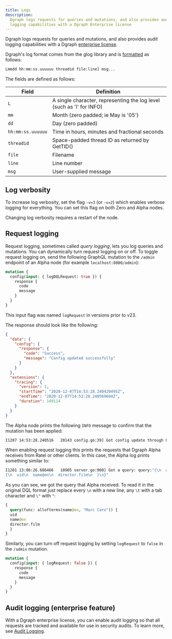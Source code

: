 ```yaml
---
title: Logs
description:
  Dgraph logs requests for queries and mutations, and also provides audit
  logging capabilities with a Dgraph Enterprise license
---
```


Dgraph logs requests for queries and mutations, and also provides audit logging
capabilities with a Dgraph [enterprise license](/enterprise-features/license).

Dgraph's log format comes from the glog library and is
[formatted](https://github.com/golang/glog/blob/23def4e6c14b4da8ac2ed8007337bc5eb5007998/glog.go#L523-L533)
as follows:

```sh
Lmmdd hh:mm:ss.uuuuuu threadid file:line] msg...
```

The fields are defined as follows:

| Field             | Definition                                                            |
| ----------------- | --------------------------------------------------------------------- |
| `L`               | A single character, representing the log level (such as 'I' for INFO) |
| `mm`              | Month (zero padded; ie May is '05')                                   |
| `dd`              | Day (zero padded)                                                     |
| `hh:mm:ss.uuuuuu` | Time in hours, minutes and fractional seconds                         |
| `threadid`        | Space-padded thread ID as returned by GetTID()                        |
| `file`            | Filename                                                              |
| `line`            | Line number                                                           |
| `msg`             | User-supplied message                                                 |

## Log verbosity

To increase log verbosity, set the flag `-v=3` (or `-v=2`) which enables verbose
logging for everything. You can set this flag on both Zero and Alpha nodes.

<Note>Changing log verbosity requires a restart of the node.</Note>

## Request logging

Request logging, sometimes called _query logging_, lets you log queries and
mutations. You can dynamically turn request logging on or off. To toggle request
logging on, send the following GraphQL mutation to the `/admin` endpoint of an
Alpha node (for example `localhost:8080/admin`):

```graphql
mutation {
  config(input: { logDQLRequest: true }) {
    response {
      code
      message
    }
  }
}
```

<Note>This input flag was named `logRequest` in versions prior to v23.</Note>

The response should look like the following:

```json
{
  "data": {
    "config": {
      "response": {
        "code": "Success",
        "message": "Config updated successfully"
      }
    }
  },
  "extensions": {
    "tracing": {
      "version": 1,
      "startTime": "2020-12-07T14:53:28.240420495Z",
      "endTime": "2020-12-07T14:53:28.240569604Z",
      "duration": 149114
    }
  }
}
```

The Alpha node prints the following `INFO` message to confirm that the mutation
has been applied:

```sh
I1207 14:53:28.240516   20143 config.go:39] Got config update through GraphQL admin API
```

When enabling request logging this prints the requests that Dgraph Alpha
receives from Ratel or other clients. In this case, the Alpha log prints
something similar to:

```sh
I1201 13:06:26.686466   10905 server.go:908] Got a query: query:"{\n  query(func: allofterms(name@en, \"Marc Caro\"))
{\n  uid\n  name@en\n  director.film\n  }\n}"
```

As you can see, we got the query that Alpha received. To read it in the original
DQL format just replace every `\n` with a new line, any `\t` with a tab
character and `\"` with `"`:

```graphql
{
  query(func: allofterms(name@en, "Marc Caro")) {
  uid
  name@en
  director.film
  }
}
```

Similarly, you can turn off request logging by setting `logRequest` to `false`
in the `/admin` mutation.

```graphql
mutation {
  config(input: { logRequest: false }) {
    response {
      code
      message
    }
  }
}
```

## Audit logging (enterprise feature)

With a Dgraph enterprise license, you can enable audit logging so that all
requests are tracked and available for use in security audits. To learn more,
see [Audit Logging](./enterprise-features/audit-logs).
